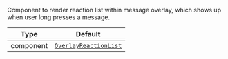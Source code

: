 Component to render reaction list within message overlay, which shows up when user long presses a message.

| Type | Default |
| - | - |
| component | [`OverlayReactionList`](/reactnative/ui-components/overlay-reaction-list) |
